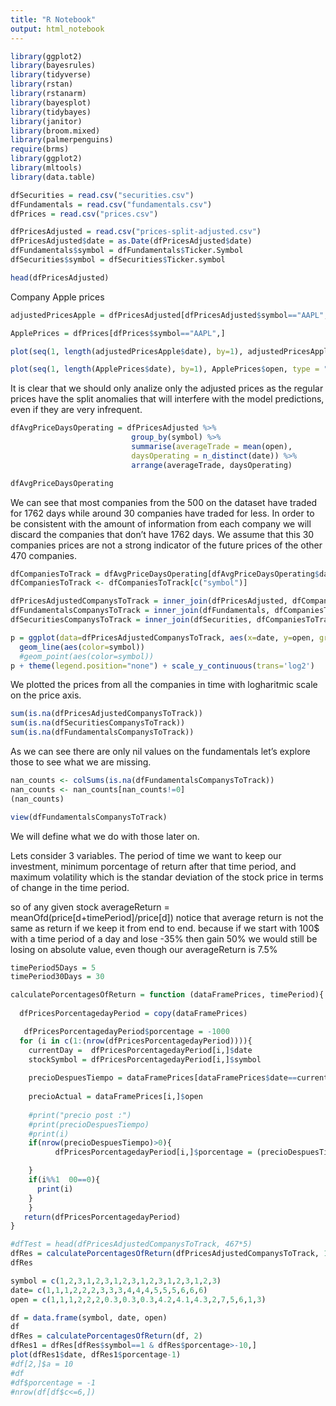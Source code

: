 ```yaml
---
title: "R Notebook"
output: html_notebook
---
```

```r
library(ggplot2)
library(bayesrules)
library(tidyverse)
library(rstan)
library(rstanarm)
library(bayesplot)
library(tidybayes)
library(janitor)
library(broom.mixed)
library(palmerpenguins)
require(brms)
library(ggplot2)
library(mltools)
library(data.table)
```

```r
dfSecurities = read.csv("securities.csv")
dfFundamentals = read.csv("fundamentals.csv")
dfPrices = read.csv("prices.csv")

dfPricesAdjusted = read.csv("prices-split-adjusted.csv")
dfPricesAdjusted$date = as.Date(dfPricesAdjusted$date)
dfFundamentals$symbol = dfFundamentals$Ticker.Symbol
dfSecurities$symbol = dfSecurities$Ticker.symbol
```

```r
head(dfPricesAdjusted)
```

Company Apple prices

```r
adjustedPricesApple = dfPricesAdjusted[dfPricesAdjusted$symbol=="AAPL",]

ApplePrices = dfPrices[dfPrices$symbol=="AAPL",]
```
```r
plot(seq(1, length(adjustedPricesApple$date), by=1), adjustedPricesApple$open, type = "l", main="Apple stock prices adjusted by split ", xlab="Time", ylab="Price")
```
```r
plot(seq(1, length(ApplePrices$date), by=1), ApplePrices$open, type = "l",  main="Apple stock prices without adjustment ", xlab="Time", ylab="Price")
```
It is clear that we should only analize only the adjusted prices as the regular prices have the split anomalies that will interfere with the model predictions, even if they are very infrequent.

```r
dfAvgPriceDaysOperating = dfPricesAdjusted %>%
                           group_by(symbol) %>%
                           summarise(averageTrade = mean(open), 
                           daysOperating = n_distinct(date)) %>%
                           arrange(averageTrade, daysOperating)

dfAvgPriceDaysOperating
```
We can see that most companies from the 500 on the dataset have traded for 1762 days while around 30 companies have traded for less. In order to be consistent with the amount of information from each company we will discard the companies that don't have 1762 days. We assume that this 30 companies prices are not a strong indicator of the future prices of the other 470 companies. 

```r
dfCompaniesToTrack = dfAvgPriceDaysOperating[dfAvgPriceDaysOperating$daysOperating==1762,]
dfCompaniesToTrack <- dfCompaniesToTrack[c("symbol")]

dfPricesAdjustedCompanysToTrack = inner_join(dfPricesAdjusted, dfCompaniesToTrack, by = "symbol")
dfFundamentalsCompanysToTrack = inner_join(dfFundamentals, dfCompaniesToTrack, by = "symbol")
dfSecuritiesCompanysToTrack = inner_join(dfSecurities, dfCompaniesToTrack, by = "symbol")

```


```r
p = ggplot(data=dfPricesAdjustedCompanysToTrack, aes(x=date, y=open, group=symbol)) +
  geom_line(aes(color=symbol))
  #geom_point(aes(color=symbol))
p + theme(legend.position="none") + scale_y_continuous(trans='log2')
```
We plotted the prices from all the companies in time with logharitmic scale on the price axis.

```r
sum(is.na(dfPricesAdjustedCompanysToTrack))
sum(is.na(dfSecuritiesCompanysToTrack))
sum(is.na(dfFundamentalsCompanysToTrack))
```
As we can see there are only nil values on the fundamentals let's explore those to see what we are missing.

```r
nan_counts <- colSums(is.na(dfFundamentalsCompanysToTrack))
nan_counts <- nan_counts[nan_counts!=0]
(nan_counts)
```
```r
view(dfFundamentalsCompanysToTrack)
```

We will define what we do with those later on.

Lets consider 3 variables. The period of time we want to keep our investment, minimum porcentage of return after that time period, and maximum volatility which is the standar deviation of the stock price in terms of change in the time period.

so of any given stock 
averageReturn = meanOfd(price[d+timePeriod]/price[d])
notice that average return is not the same as return if we keep it from end to end. 
because if we start with 100$ with a time period of a day and lose -35% then gain 50% we would still be losing on absolute value, even though our averageReturn is 7.5%

```r
timePeriod5Days = 5
timePeriod30Days = 30

```

```r
calculatePorcentagesOfReturn = function (dataFramePrices, timePeriod){
  
  dfPricesPorcentagedayPeriod = copy(dataFramePrices)

   dfPricesPorcentagedayPeriod$porcentage = -1000
  for (i in c(1:(nrow(dfPricesPorcentagedayPeriod)))){
    currentDay =  dfPricesPorcentagedayPeriod[i,]$date
    stockSymbol = dfPricesPorcentagedayPeriod[i,]$symbol
    
    precioDespuesTiempo = dataFramePrices[dataFramePrices$date==currentDay+timePeriod & dataFramePrices$symbol==stockSymbol,]
    
    precioActual = dataFramePrices[i,]$open
    
    #print("precio post :")
    #print(precioDespuesTiempo)
    #print(i)
    if(nrow(precioDespuesTiempo)>0){
          dfPricesPorcentagedayPeriod[i,]$porcentage = (precioDespuesTiempo$open) / precioActual

    }
    if(i%%1  00==0){
      print(i)
    }
    }
   return(dfPricesPorcentagedayPeriod)
}
```


```r
#dfTest = head(dfPricesAdjustedCompanysToTrack, 467*5)
dfRes = calculatePorcentagesOfReturn(dfPricesAdjustedCompanysToTrack, 15)
dfRes
```

```r
symbol = c(1,2,3,1,2,3,1,2,3,1,2,3,1,2,3,1,2,3)
date= c(1,1,1,2,2,2,3,3,3,4,4,4,5,5,5,6,6,6)
open = c(1,1,1,2,2,2,0.3,0.3,0.3,4.2,4.1,4.3,2,7,5,6,1,3)

df = data.frame(symbol, date, open)
df
dfRes = calculatePorcentagesOfReturn(df, 2)
dfRes1 = dfRes[dfRes$symbol==1 & dfRes$porcentage>-10,]
plot(dfRes1$date, dfRes1$porcentage-1)
#df[2,]$a = 10
#df
#df$porcentage = -1
#nrow(df[df$c<=6,])
```


